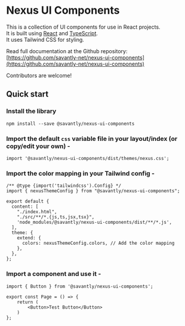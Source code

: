 # Nexus UI Components

This is a collection of UI components for use in React projects.  
It is built using [React](https://reactjs.org/) and [TypeScript](https://www.typescriptlang.org/).  
It uses Tailwind CSS for styling. 

Read full documentation at the Github repository: [https://github.com/savantly-net/nexus-ui-components](https://github.com/savantly-net/nexus-ui-components)  


Contributors are welcome!  

## Quick start

### Install the library  

```shell
npm install --save @savantly/nexus-ui-components
```


### Import the default `css` variable file in your layout/index (or copy/edit your own) -  

```shell
import '@savantly/nexus-ui-components/dist/themes/nexus.css';
```


### Import the color mapping in your Tailwind config -  

```tsx
/** @type {import('tailwindcss').Config} */
import { nexusThemeConfig } from "@savantly/nexus-ui-components";

export default {
  content: [
    "./index.html",
    "./src/**/*.{js,ts,jsx,tsx}",
    'node_modules/@savantly/nexus-ui-components/dist/**/*.js',
  ],
  theme: {
    extend: {
      colors: nexusThemeConfig.colors, // Add the color mapping
    },
  },
};

```


### Import a component and use it -  

```tsx
import { Button } from '@savantly/nexus-ui-components';

export const Page = () => {
    return (
        <Button>Test Button</Button>
    )
};
```